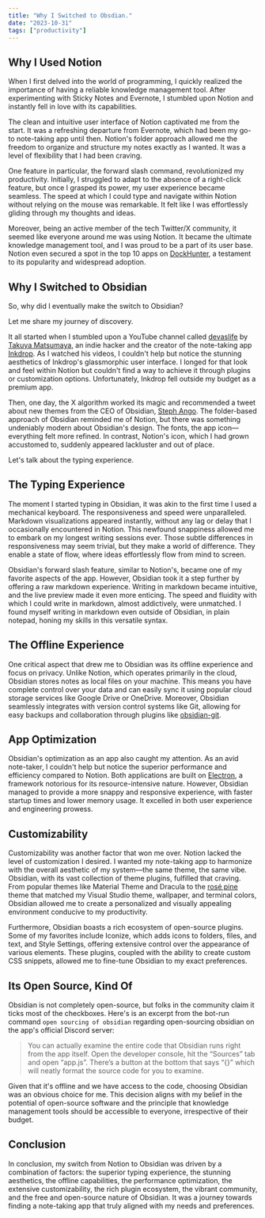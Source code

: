 ```yaml
---
title: "Why I Switched to Obsdian."
date: "2023-10-31"
tags: ["productivity"]
---
```


##

## Why I Used Notion

When I first delved into the world of programming, I quickly realized the importance of having a reliable knowledge management tool. After experimenting with Sticky Notes and Evernote, I stumbled upon Notion and instantly fell in love with its capabilities.

The clean and intuitive user interface of Notion captivated me from the start. It was a refreshing departure from Evernote, which had been my go-to note-taking app until then. Notion's folder approach allowed me the freedom to organize and structure my notes exactly as I wanted. It was a level of flexibility that I had been craving.

One feature in particular, the forward slash command, revolutionized my productivity. Initially, I struggled to adapt to the absence of a right-click feature, but once I grasped its power, my user experience became seamless. The speed at which I could type and navigate within Notion without relying on the mouse was remarkable. It felt like I was effortlessly gliding through my thoughts and ideas.

Moreover, being an active member of the tech Twitter/X community, it seemed like everyone around me was using Notion. It became the ultimate knowledge management tool, and I was proud to be a part of its user base. Notion even secured a spot in the top 10 apps on [DockHunter](https://www.dockhunt.com/apps), a testament to its popularity and widespread adoption.

## Why I Switched to Obsidian

So, why did I eventually make the switch to Obsidian?

Let me share my journey of discovery.

<CustomImage
	src="https://github.com/x0bd/blogposts/blob/master/images/takuya.png?raw=true"
	alt="inkdrop by Takuya Matsumaya"
/>

It all started when I stumbled upon a YouTube channel called [devaslife](https://www.youtube.com/@devaslife) by [Takuya Matsumaya](https://twitter.com/inkdrop_app?lang=en), an indie hacker and the creator of the note-taking app [Inkdrop](https://www.inkdrop.app/). As I watched his videos, I couldn't help but notice the stunning aesthetics of Inkdrop's glassmorphic user interface. I longed for that look and feel within Notion but couldn't find a way to achieve it through plugins or customization options. Unfortunately, Inkdrop fell outside my budget as a premium app.

Then, one day, the X algorithm worked its magic and recommended a tweet about new themes from the CEO of Obsidian, [Steph Ango](https://twitter.com/kepano). The folder-based approach of Obsidian reminded me of Notion, but there was something undeniably modern about Obsidian's design. The fonts, the app icon—everything felt more refined. In contrast, Notion's icon, which I had grown accustomed to, suddenly appeared lackluster and out of place.

<CustomImage
	src="https://github.com/x0bd/blogposts/blob/master/images/minimal.png?raw=true"
	alt="Minimal theme by kepano"
/>

Let's talk about the typing experience.

## The Typing Experience

The moment I started typing in Obsidian, it was akin to the first time I used a mechanical keyboard. The responsiveness and speed were unparalleled. Markdown visualizations appeared instantly, without any lag or delay that I occasionally encountered in Notion. This newfound snappiness allowed me to embark on my longest writing sessions ever. Those subtle differences in responsiveness may seem trivial, but they make a world of difference. They enable a state of flow, where ideas effortlessly flow from mind to screen.

Obsidian's forward slash feature, similar to Notion's, became one of my favorite aspects of the app. However, Obsidian took it a step further by offering a raw markdown experience. Writing in markdown became intuitive, and the live preview made it even more enticing. The speed and fluidity with which I could write in markdown, almost addictively, were unmatched. I found myself writing in markdown even outside of Obsidian, in plain notepad, honing my skills in this versatile syntax.

## The Offline Experience

One critical aspect that drew me to Obsidian was its offline experience and focus on privacy. Unlike Notion, which operates primarily in the cloud, Obsidian stores notes as local files on your machine. This means you have complete control over your data and can easily sync it using popular cloud storage services like Google Drive or OneDrive. Moreover, Obsidian seamlessly integrates with version control systems like Git, allowing for easy backups and collaboration through plugins like [obsidian-git](https://github.com/denolehov/obsidian-git).

## App Optimization

Obsidian's optimization as an app also caught my attention. As an avid note-taker, I couldn't help but notice the superior performance and efficiency compared to Notion. Both applications are built on [Electron](https://electronjs.org/), a framework notorious for its resource-intensive nature. However, Obsidian managed to provide a more snappy and responsive experience, with faster startup times and lower memory usage. It excelled in both user experience and engineering prowess.

## Customizability

Customizability was another factor that won me over. Notion lacked the level of customization I desired. I wanted my note-taking app to harmonize with the overall aesthetic of my system—the same theme, the same vibe. Obsidian, with its vast collection of theme plugins, fulfilled that craving. From popular themes like Material Theme and Dracula to the [rosé pine](https://rosepinetheme.com/) theme that matched my Visual Studio theme, wallpaper, and terminal colors, Obsidian allowed me to create a personalized and visually appealing environment conducive to my productivity.

Furthermore, Obsidian boasts a rich ecosystem of open-source plugins. Some of my favorites include Iconize, which adds icons to folders, files, and text, and Style Settings, offering extensive control over the appearance of various elements. These plugins, coupled with the ability to create custom CSS snippets, allowed me to fine-tune Obsidian to my exact preferences.

## Its Open Source, Kind Of

Obsidian is not completely open-source, but folks in the community claim it ticks most of the checkboxes. Here's is an excerpt from the bot-run command `open sourcing of obsidian` regarding open-sourcing obsidian on the app's official Discord server:

> You can actually examine the entire code that Obsidian runs right from the app itself. Open the developer console, hit the “Sources” tab and open “app.js”. There’s a button at the bottom that says “{}” which will neatly format the source code for you to examine.

Given that it's offline and we have access to the code, choosing Obsidian was an obvious choice for me. This decision aligns with my belief in the potential of open-source software and the principle that knowledge management tools should be accessible to everyone, irrespective of their budget.

## Conclusion

In conclusion, my switch from Notion to Obsidian was driven by a combination of factors: the superior typing experience, the stunning aesthetics, the offline capabilities, the performance optimization, the extensive customizability, the rich plugin ecosystem, the vibrant community, and the free and open-source nature of Obsidian. It was a journey towards finding a note-taking app that truly aligned with my needs and preferences.
